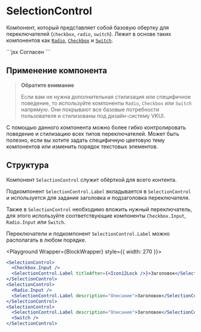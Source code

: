 <Overview>

# SelectionControl

Компонент, который представляет собой базовую обертку для переключателей (`checkbox`, `radio`, `switch`).
Лежит в основе таких компонентов как [`Radio`](/components/radio), [`Checkbox`](/components/checkbox) и [`Switch`](/components/switch).

</Overview>

<Playground>
  ```jsx
  <SelectionControl>
    <Checkbox.Input />
    <SelectionControl.Label>Согласен</SelectionControl.Label>
  </SelectionControl>
  ```
</Playground>

## Применение компонента

> **Обратите внимание**
>
> Если вам не нужна дополнительная стилизация или специфичное поведение, то используйте компоненты `Radio`, `Checkbox` или `Switch`
> напрямую. Они покрывают все базовые потребности пользователя и стилизованы под дизайн-систему VKUI.

С помощью данного компонента можно более гибко контролировать поведение и стилизацию всех типов переключателей.
Может быть полезно, если вы хотите задать специфичную цветовую тему компонентов или изменить порядок
текстовых элементов.

## Структура

Компонент `SelectionControl` служит обёрткой для всего контента.

Подкомпонент `SelectionControl.Label` вкладывается в `SelectionControl` и используется для задания заголовка и подзаголовка переключателя.

Также в `SelectionControl` необходимо вложить нужный переключатель, для этого используйте соответствующие компоненты `Checkbox.Input`,
`Radio.Input` или `Switch`.

Переключатели и подкомпонент `SelectionControl.Label` можно располагать в любом порядке.


<Playground Wrapper={BlockWrapper} style={{ width: 270 }}>
  ```jsx
  <SelectionControl>
    <Checkbox.Input />
    <SelectionControl.Label titleAfter={<Icon12Lock />}>Заголовок</SelectionControl.Label>
  </SelectionControl>
  <SelectionControl>
    <Radio.Input />
    <SelectionControl.Label description="Описание">Заголовок</SelectionControl.Label>
  </SelectionControl>
  <SelectionControl>
    <SelectionControl.Label description="Описание">Заголовок</SelectionControl.Label>
    <Switch />
  </SelectionControl>
  ```
</Playground>
